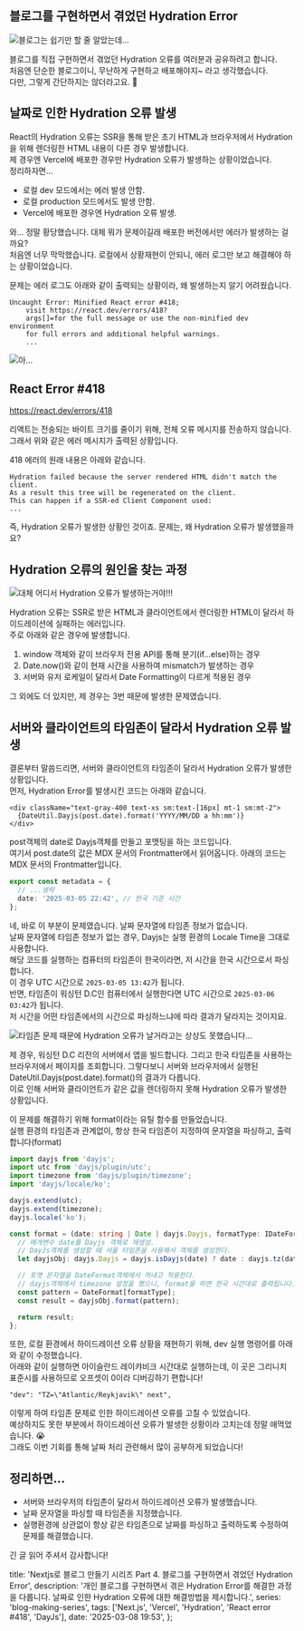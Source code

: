 ## 블로그를 구현하면서 겪었던 Hydration Error

![블로그는 쉽기만 할 줄 알았는데...](../../../../../../../../images/cafe-1.jpg)

블로그를 직접 구현하면서 겪었던 Hydration 오류를 여러분과 공유하려고 합니다.  
처음엔 단순한 블로그이니, 무난하게 구현하고 배포해야지~ 라고 생각했습니다.  
다만, 그렇게 간단하지는 않더라고요. 🥹

## 날짜로 인한 Hydration 오류 발생

React의 Hydration 오류는 SSR을 통해 받은 초기 HTML과 브라우저에서 Hydration을 위해 렌더링한 HTML 내용이 다른 경우 발생합니다.  
제 경우엔 Vercel에 배포한 경우만 Hydration 오류가 발생하는 상황이었습니다.  
정리하자면...

- 로컬 dev 모드에서는 에러 발생 안함.
- 로컬 production 모드에서도 발생 안함.
- Vercel에 배포한 경우엔 Hydration 오류 발생.

와... 정말 황당했습니다. 대체 뭐가 문제이길래 배포한 버전에서만 에러가 발생하는 걸까요?  
처음엔 너무 막막했습니다. 로컬에서 상황재현이 안되니, 에러 로그만 보고 해결해야 하는 상황이었습니다.

문제는 에러 로그도 아래와 같이 출력되는 상황이라, 왜 발생하는지 알기 어려웠습니다.

```
Uncaught Error: Minified React error #418;
    visit https://react.dev/errors/418?
    args[]=for the full message or use the non-minified dev environment
    for full errors and additional helpful warnings.
    ...
```

![아...](../../../../../../../../images/frustrated2.jpg)

## React Error #418

https://react.dev/errors/418

리액트는 전송되는 바이트 크기를 줄이기 위해, 전체 오류 메시지를 전송하지 않습니다.  
그래서 위와 같은 에러 메시지가 출력된 상황입니다.

418 에러의 원래 내용은 아래와 같습니다.

```
Hydration failed because the server rendered HTML didn't match the client.
As a result this tree will be regenerated on the client.
This can happen if a SSR-ed Client Component used:
...
```

즉, Hydration 오류가 발생한 상황인 것이죠.
문제는, 왜 Hydration 오류가 발생했을까요?

## Hydration 오류의 원인을 찾는 과정

![대체 어디서 Hydration 오류가 발생하는거야!!!](../../../../../../../../images/finding.jpg)

Hydration 오류는 SSR로 받은 HTML과 클라이언트에서 렌더링한 HTML이 달라서 하이드레이션에 실패하는 에러입니다.  
주로 아래와 같은 경우에 발생합니다.

1. window 객체와 같이 브라우저 전용 API를 통해 분기(if...else)하는 경우
2. Date.now()와 같이 현재 시간을 사용하여 mismatch가 발생하는 경우
3. 서버와 유저 로케일이 달라서 Date Formatting이 다르게 적용된 경우

그 외에도 더 있지만, 제 경우는 3번 때문에 발생한 문제였습니다.

## 서버와 클라이언트의 타임존이 달라서 Hydration 오류 발생

결론부터 말씀드리면, 서버와 클라이언트의 타임존이 달라서 Hydration 오류가 발생한 상황입니다.  
먼저, Hydration Error를 발생시킨 코드는 아래와 같습니다.

```tsx
<div className="text-gray-400 text-xs sm:text-[16px] mt-1 sm:mt-2">
  {DateUtil.Dayjs(post.date).format('YYYY/MM/DD a hh:mm')}
</div>
```

post객체의 date로 Dayjs객체를 만들고 포맷팅을 하는 코드입니다.  
여기서 post.date의 값은 MDX 문서의 Frontmatter에서 읽어옵니다.
아래의 코드는 MDX 문서의 Frontmatter입니다.

```ts
export const metadata = {
  // ...생략
  date: '2025-03-05 22:42', // 한국 기준 시간
};
```

네, 바로 이 부분이 문제였습니다. 날짜 문자열에 타임존 정보가 없습니다.  
날짜 문자열에 타임존 정보가 없는 경우, Dayjs는 실행 환경의 Locale Time을 그대로 사용합니다.  
해당 코드를 실행하는 컴퓨터의 타임존이 한국이라면, 저 시간을 한국 시간으로서 파싱합니다.  
이 경우 UTC 시간으로 `2025-03-05 13:42`가 됩니다.  
반면, 타임존이 워싱턴 D.C인 컴퓨터에서 실행한다면 UTC 시간으로 `2025-03-06 03:42`가 됩니다.  
저 시간을 어떤 타임존에서의 시간으로 파싱하느냐에 따라 결과가 달라지는 것이지요.

![타임존 문제 때문에 Hydration 오류가 날거라고는 상상도 못했습니다...](../../../../../../../../images/timezone.jpg)

제 경우, 워싱턴 D.C 리전의 서버에서 앱을 빌드합니다. 그리고 한국 타임존을 사용하는 브라우저에서 페이지를 조회합니다.
그렇다보니 서버와 브라우저에서 실행된 DateUtil.Dayjs(post.date).format()의 결과가 다릅니다.  
이로 인해 서버와 클라이언트가 같은 값을 렌더링하지 못해 Hydration 오류가 발생한 상황입니다.

이 문제를 해결하기 위해 format이라는 유틸 함수를 만들었습니다.  
실행 환경의 타임존과 관계없이, 항상 한국 타임존이 지정하여 문자열을 파싱하고, 출력합니다(format)

```ts
import dayjs from 'dayjs';
import utc from 'dayjs/plugin/utc';
import timezone from 'dayjs/plugin/timezone';
import 'dayjs/locale/ko';

dayjs.extend(utc);
dayjs.extend(timezone);
dayjs.locale('ko');

const format = (date: string | Date | dayjs.Dayjs, formatType: IDateFormat) => {
  // 매개변수 date를 Dayjs 객체로 재생성.
  // DayJs객체를 생성할 때 서울 타임존을 사용해서 객체를 생성한다.
  let dayjsObj: dayjs.Dayjs = dayjs.isDayjs(date) ? date : dayjs.tz(date, DateUtil.tzString.seoul);

  // 포맷 문자열을 DateFormat객체에서 꺼내고 적용한다.
  // dayjs객체에서 timezone 설정을 했으니, format을 하면 한국 시간대로 출력됩니다.
  const pattern = DateFormat[formatType];
  const result = dayjsObj.format(pattern);

  return result;
};
```

또한, 로컬 환경에서 하이드레이션 오류 상황을 재현하기 위해, dev 실행 명령어를 아래와 같이 수정했습니다.  
아래와 같이 실행하면 아이슬란드 레이캬비크 시간대로 실행하는데, 이 곳은 그리니치 표준시를 사용하므로 오프셋이 0이라 디버깅하기 편합니다!

```
"dev": "TZ=\"Atlantic/Reykjavik\" next",
```

이렇게 하여 타임존 문제로 인한 하이드레이션 오류를 고칠 수 있었습니다.  
예상하지도 못한 부분에서 하이드레이션 오류가 발생한 상황이라 고치는데 정말 애먹었습니다. 😭  
그래도 이번 기회를 통해 날짜 처리 관련해서 많이 공부하게 되었습니다!

## 정리하면...

- 서버와 브라우저의 타임존이 달라서 하이드레이션 오류가 발생했습니다.
- 날짜 문자열을 파싱할 때 타임존을 지정했습니다.
- 실행환경에 상관없이 항상 같은 타임존으로 날짜를 파싱하고 출력하도록 수정하여 문제를 해결했습니다.

긴 글 읽어 주셔서 감사합니다!

  title: 'Nextjs로 블로그 만들기 시리즈 Part 4. 블로그를 구현하면서 겪었던 Hydration Error',
  description:
    '개인 블로그를 구현하면서 겪은 Hydration Error를 해결한 과정을 다룹니다. 날짜로 인한 Hydration 오류에 대한 해결방법을 제시합니다.',
  series: 'blog-making-series',
  tags: ['Next.js', 'Vercel', 'Hydration', 'React error #418', 'DayJs'],
  date: '2025-03-08 19:53',
};
